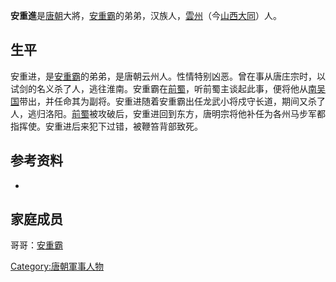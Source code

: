 '''安重進'''是[[唐朝|唐朝]]大將，[[安重霸|安重霸]]的弟弟，汉族人，[[云州_(开元)|雲州]]（今[[山西|山西]][[大同|大同]]）人。

==生平==
安重进，是[[安重霸|安重霸]]的弟弟，是唐朝云州人。性情特别凶恶。曾在事从唐庄宗时，以试剑的名义杀了人，逃往淮南。安重霸在[[前蜀|前蜀]]，听前蜀主谈起此事，便将他从[[杨吴|南吴国]]带出，并任命其为副将。安重进随着安重霸出任龙武小将戍守长道，期间又杀了人，逃归洛阳。[[前蜀|前蜀]]被攻破后，安重进回到东方，唐明宗将他补任为各州马步军都指挥使。安重进后来犯下过错，被鞭笞背部致死。

==参考资料==
* {{cite book|title=旧五代史 卷六十一（唐书）安重进传，《玉堂闲话》，《太平广记》。}}

== 家庭成员 ==
哥哥：[[安重霸|安重霸]]{{唐朝军事人物小作品}}
[[Category:唐朝軍事人物|Category:唐朝軍事人物]]